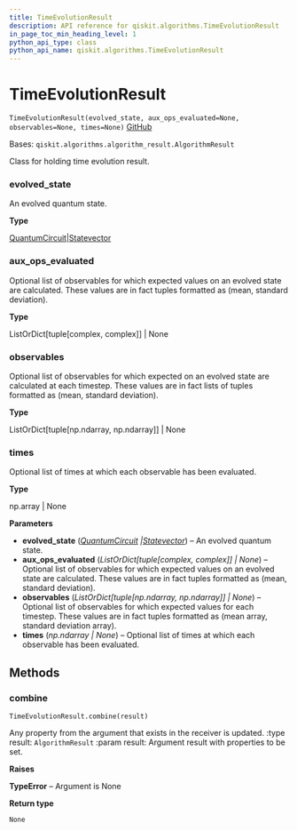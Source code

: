 ```yaml
---
title: TimeEvolutionResult
description: API reference for qiskit.algorithms.TimeEvolutionResult
in_page_toc_min_heading_level: 1
python_api_type: class
python_api_name: qiskit.algorithms.TimeEvolutionResult
---
```


# TimeEvolutionResult

<span id="qiskit.algorithms.TimeEvolutionResult" />

`TimeEvolutionResult(evolved_state, aux_ops_evaluated=None, observables=None, times=None)` [GitHub](https://github.com/qiskit/qiskit/tree/stable/0.23/qiskit/algorithms/time_evolvers/time_evolution_result.py "view source code")

Bases: `qiskit.algorithms.algorithm_result.AlgorithmResult`

Class for holding time evolution result.

<span id="qiskit.algorithms.TimeEvolutionResult.evolved_state" />

### evolved\_state

An evolved quantum state.

**Type**

[QuantumCircuit](qiskit.circuit.QuantumCircuit "qiskit.circuit.QuantumCircuit")|[Statevector](qiskit.quantum_info.Statevector "qiskit.quantum_info.Statevector")

<span id="qiskit.algorithms.TimeEvolutionResult.aux_ops_evaluated" />

### aux\_ops\_evaluated

Optional list of observables for which expected values on an evolved state are calculated. These values are in fact tuples formatted as (mean, standard deviation).

**Type**

ListOrDict\[tuple\[complex, complex]] | None

<span id="qiskit.algorithms.TimeEvolutionResult.observables" />

### observables

Optional list of observables for which expected on an evolved state are calculated at each timestep. These values are in fact lists of tuples formatted as (mean, standard deviation).

**Type**

ListOrDict\[tuple\[np.ndarray, np.ndarray]] | None

<span id="qiskit.algorithms.TimeEvolutionResult.times" />

### times

Optional list of times at which each observable has been evaluated.

**Type**

np.array | None

**Parameters**

*   **evolved\_state** ([*QuantumCircuit*](qiskit.circuit.QuantumCircuit "qiskit.circuit.QuantumCircuit")  *|*[*Statevector*](qiskit.quantum_info.Statevector "qiskit.quantum_info.Statevector")) – An evolved quantum state.
*   **aux\_ops\_evaluated** (*ListOrDict\[tuple\[complex, complex]] | None*) – Optional list of observables for which expected values on an evolved state are calculated. These values are in fact tuples formatted as (mean, standard deviation).
*   **observables** (*ListOrDict\[tuple\[np.ndarray, np.ndarray]] | None*) – Optional list of observables for which expected values for each timestep. These values are in fact tuples formatted as (mean array, standard deviation array).
*   **times** (*np.ndarray | None*) – Optional list of times at which each observable has been evaluated.

## Methods

### combine

<span id="qiskit.algorithms.TimeEvolutionResult.combine" />

`TimeEvolutionResult.combine(result)`

Any property from the argument that exists in the receiver is updated. :type result: `AlgorithmResult` :param result: Argument result with properties to be set.

**Raises**

**TypeError** – Argument is None

**Return type**

`None`

